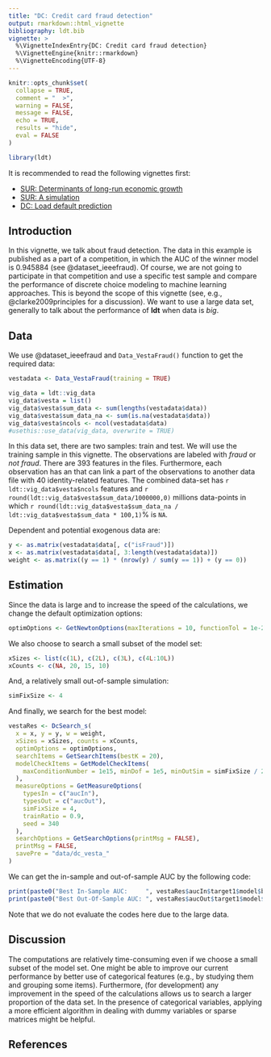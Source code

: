 ```yaml
---
title: "DC: Credit card fraud detection"
output: rmarkdown::html_vignette
bibliography: ldt.bib
vignette: >
  %\VignetteIndexEntry{DC: Credit card fraud detection}
  %\VignetteEngine{knitr::rmarkdown}
  %\VignetteEncoding{UTF-8}
---
```


```r
knitr::opts_chunk$set(
  collapse = TRUE,
  comment = "  >",
  warning = FALSE,
  message = FALSE,
  echo = TRUE,
  results = "hide",
  eval = FALSE
)
```

```r
library(ldt)
```

It is recommended to read the following vignettes first:

- [SUR: Determinants of long-run economic growth](sur_growth.html)
- [SUR: A simulation](sur_simulation.html)
- [DC: Load default prediction](dc_default.html)

## Introduction
In this vignette, we talk about fraud detection. The data in this example is published as a part of a competition, in which the AUC of the winner model is 0.945884 (see @dataset_ieeefraud). Of course, we are not going to participate in that competition and use a specific test sample and compare the performance of discrete choice modeling to machine learning approaches. This is beyond the scope of this vignette (see, e.g., @clarke2009principles for a discussion). We want to use a large data set, generally to talk about the performance of **ldt** when data is _big_. 

## Data
We use @dataset_ieeefraud and `Data_VestaFraud()` function to get the required data:

```r
vestadata <- Data_VestaFraud(training = TRUE)
```

```r
vig_data = ldt::vig_data
vig_data$vesta = list()
vig_data$vesta$sum_data <- sum(lengths(vestadata$data))
vig_data$vesta$sum_data_na <- sum(is.na(vestadata$data))
vig_data$vesta$ncols <- ncol(vestadata$data)
#usethis::use_data(vig_data, overwrite = TRUE)
```

In this data set, there are two samples: train and test. We will use the training sample in this vignette. The observations are labeled with _fraud_ or _not fraud_. There are 393 features in the files. Furthermore, each observation has an \textit{id} that can link a part of the observations to another data file with 40 identity-related features. The combined data-set has `r ldt::vig_data$vesta$ncols` features and `r round(ldt::vig_data$vesta$sum_data/1000000,0) ` millions data-points in which `r round(ldt::vig_data$vesta$sum_data_na / ldt::vig_data$vesta$sum_data * 100,1) `% is `NA`.

Dependent and potential exogenous data are:
```r
y <- as.matrix(vestadata$data[, c("isFraud")])
x <- as.matrix(vestadata$data[, 3:length(vestadata$data)])
weight <- as.matrix((y == 1) * (nrow(y) / sum(y == 1)) + (y == 0))
```

## Estimation

Since the data is large and to increase the speed of the calculations, we change the default optimization options:
```r
optimOptions <- GetNewtonOptions(maxIterations = 10, functionTol = 1e-2)
```

We also choose to search a small subset of the model set:

```r
xSizes <- list(c(1L), c(2L), c(3L), c(4L:10L))
xCounts <- c(NA, 20, 15, 10)
```

And, a relatively small out-of-sample simulation:

```r
simFixSize <- 4
```

And finally, we search for the best model:

```r

vestaRes <- DcSearch_s(
  x = x, y = y, w = weight,
  xSizes = xSizes, counts = xCounts,
  optimOptions = optimOptions,
  searchItems = GetSearchItems(bestK = 20),
  modelCheckItems = GetModelCheckItems(
    maxConditionNumber = 1e15, minDof = 1e5, minOutSim = simFixSize / 2
  ),
  measureOptions = GetMeasureOptions(
    typesIn = c("aucIn"),
    typesOut = c("aucOut"),
    simFixSize = 4,
    trainRatio = 0.9,
    seed = 340
  ),
  searchOptions = GetSearchOptions(printMsg = FALSE),
  printMsg = FALSE,
  savePre = "data/dc_vesta_"
)
```

We can get the in-sample and out-of-sample AUC by the following code:

```r
print(paste0("Best In-Sample AUC:     ", vestaRes$aucIn$target1$model$bests$best1$weight))
print(paste0("Best Out-Of-Sample AUC: ", vestaRes$aucOut$target1$model$bests$best1$weight))
```

Note that we do not evaluate the codes here due to the large data.

## Discussion
The computations are relatively time-consuming even if we choose a small subset of the model set. One might be able to improve our current performance by better use of categorical features (e.g., by studying them and grouping some items). Furthermore, (for development) any improvement in the speed of the calculations allows us to search a larger proportion of the data set. In the presence of categorical variables, applying a more efficient algorithm in dealing with dummy variables or sparse matrices might be helpful.


## References


